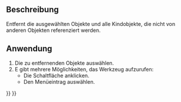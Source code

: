 <languages/>

{{Docnav/de
|[[OpenSCAD_ReplaceObject/de|ObjektErsetzen]]
|[[OpenSCAD_RefineShapeFeature/de|FormelementAufbereiten]]
|[[OpenSCAD_Workbench/de|OpenSCAD]]
|IconL=OpenSCAD_ReplaceObject.svg
|IconR=OpenSCAD_RefineShapeFeature.svg
|IconC=Workbench_OpenSCAD.svg
}}

{{GuiCommand/de
|Name=OpenSCAD RemoveSubtree‏‎
|Name/de=OpenSCAD TeilbaumEntfernen
|MenuLocation=OpenSCAD → Objekte und Kindobjekte entfernen
|Workbenches=[[OpenSCAD_Workbench/de|OpenSCAD]]
}}

<span id="Description"></span>
==Beschreibung== 

Entfernt die ausgewählten Objekte und alle Kindobjekte, die nicht von anderen Objekten referenziert werden.

<span id="Usage"></span>
==Anwendung== 

# Die zu entfernenden Objekte auswählen.
# E gibt mehrere Möglichkeiten, das Werkzeug aufzurufen:
#* Die Schaltfläche {{Button|[[Image:OpenSCAD_RemoveSubtree.svg|16px]] [[OpenSCAD_RemoveSubtree/de|Objekte und Kindobjekte entfernen]]}} anklicken.
#* Den Menüeintrag {{MenuCommand|OpenSCAD → [[Image:OpenSCAD_RemoveSubtree.svg|16px]] Objekte und Kindobjekte entfernen}} auswählen.


{{Docnav/de
|[[OpenSCAD_ReplaceObject/de|ObjektErsetzen]]
|[[OpenSCAD_RefineShapeFeature/de|FormelementAufbereiten]]
|[[OpenSCAD_Workbench/de|OpenSCAD]]
|IconL=OpenSCAD_ReplaceObject.svg
|IconR=OpenSCAD_RefineShapeFeature.svg
|IconC=Workbench_OpenSCAD.svg
}}

{{OpenSCAD_Tools_navi{{#translation:}}}}
{{Userdocnavi{{#translation:}}}}